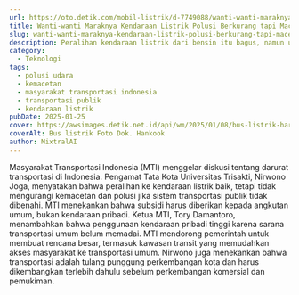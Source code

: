 ```yaml
---
url: https://oto.detik.com/mobil-listrik/d-7749088/wanti-wanti-maraknya-kendaraan-listrik-polusi-berkurang-tapi-macet-tidak-bersuara
title: Wanti-wanti Maraknya Kendaraan Listrik Polusi Berkurang tapi Macet tidak Bersuara
slug: wanti-wanti-maraknya-kendaraan-listrik-polusi-berkurang-tapi-macet-tidak-bersuara
description: Peralihan kendaraan listrik dari bensin itu bagus, namun untuk mengurangi kemacetan dan polusi diutamakan membenahi sistem transportasi publik.
category:
  - Teknologi
tags:
  - polusi udara
  - kemacetan
  - masyarakat transportasi indonesia
  - transportasi publik
  - kendaraan listrik
pubDate: 2025-01-25
cover: https://awsimages.detik.net.id/api/wm/2025/01/08/bus-listrik-harus-pakai-ban-khusus_169.jpeg?wid=54&w=650&v=1&t=jpeg
coverAlt: Bus listrik Foto Dok. Hankook
author: MixtralAI
---
```

Masyarakat Transportasi Indonesia (MTI) menggelar diskusi tentang darurat transportasi di Indonesia. Pengamat Tata Kota Universitas Trisakti, Nirwono Joga, menyatakan bahwa peralihan ke kendaraan listrik baik, tetapi tidak mengurangi kemacetan dan polusi jika sistem transportasi publik tidak dibenahi. MTI menekankan bahwa subsidi harus diberikan kepada angkutan umum, bukan kendaraan pribadi. Ketua MTI, Tory Damantoro, menambahkan bahwa penggunaan kendaraan pribadi tinggi karena sarana transportasi umum belum memadai. MTI mendorong pemerintah untuk membuat rencana besar, termasuk kawasan transit yang memudahkan akses masyarakat ke transportasi umum. Nirwono juga menekankan bahwa transportasi adalah tulang punggung perkembangan kota dan harus dikembangkan terlebih dahulu sebelum perkembangan komersial dan pemukiman.
